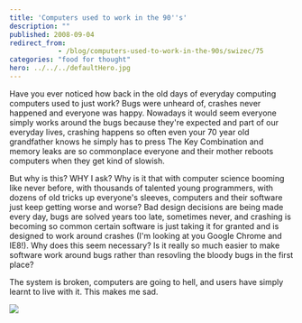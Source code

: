 ```yaml
---
title: 'Computers used to work in the 90''s'
description: ""
published: 2008-09-04
redirect_from: 
            - /blog/computers-used-to-work-in-the-90s/swizec/75
categories: "food for thought"
hero: ../../../defaultHero.jpg
---
```


Have you ever noticed how back in the old days of everyday computing computers used to just work? Bugs were unheard of, crashes never happened and everyone was happy. Nowadays it would seem everyone simply works around the bugs because they're expected and part of our everyday lives, crashing happens so often even your 70 year old grandfather knows he simply has to press The Key Combination and memory leaks are so commonplace everyone and their mother reboots computers when they get kind of slowish.

But why is this? WHY I ask? Why is it that with computer science booming like never before, with thousands of talented young programmers, with dozens of old tricks up everyone's sleeves, computers and their software just keep getting worse and worse? Bad design decisions are being made every day, bugs are solved years too late, sometimes never, and crashing is becoming so common certain software is just taking it for granted and is designed to work around crashes (I'm looking at you Google Chrome and IE8!). Why does this seem necessary? Is it really so much easier to make software work around bugs rather than resovling the bloody bugs in the first place?

The system is broken, computers are going to hell, and users have simply learnt to live with it. This makes me sad.

![ ](/computers.jpg "Computers poster")
